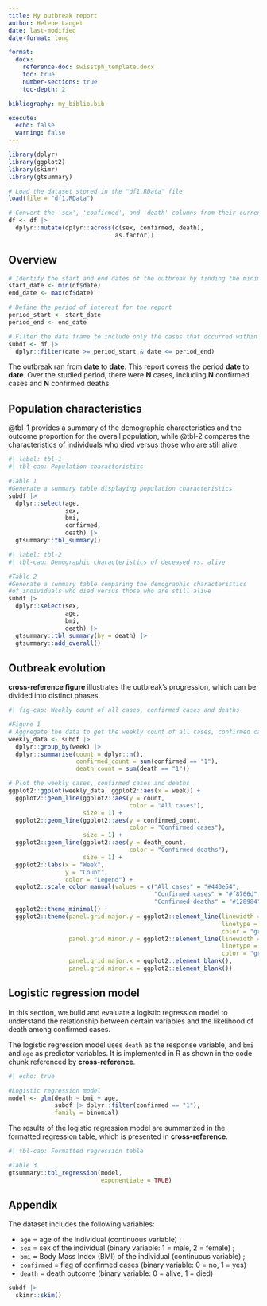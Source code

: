 ```yaml
---
title: My outbreak report
author: Helene Langet
date: last-modified
date-format: long

format:
  docx:
    reference-doc: swisstph_template.docx
    toc: true
    number-sections: true
    toc-depth: 2

bibliography: my_biblio.bib

execute:    
  echo: false               
  warning: false
---
```


```r
library(dplyr)
library(ggplot2)
library(skimr)
library(gtsummary)
```

```r
# Load the dataset stored in the "df1.RData" file
load(file = "df1.RData")
```

```r
# Convert the 'sex', 'confirmed', and 'death' columns from their current data type to factors
df <- df |>
  dplyr::mutate(dplyr::across(c(sex, confirmed, death),
                              as.factor))
```

## Overview

```r
# Identify the start and end dates of the outbreak by finding the minimum and maximum values in the 'date' column
start_date <- min(df$date)
end_date <- max(df$date)
```

```r
# Define the period of interest for the report
period_start <- start_date
period_end <- end_date
```

```r
# Filter the data frame to include only the cases that occurred within the defined period
subdf <- df |>
  dplyr::filter(date >= period_start & date <= period_end)
```

The outbreak ran from **date** to **date**. This report covers the period **date** to **date**. Over the studied period, there were **N** cases, including **N** confirmed cases and **N** confirmed deaths.

## Population characteristics

@tbl-1 provides a summary of the demographic characteristics and the outcome proportion for the overall population, while @tbl-2 compares the characteristics of individuals who died versus those who are still alive.

```r
#| label: tbl-1  
#| tbl-cap: Population characteristics

#Table 1
#Generate a summary table displaying population characteristics
subdf |>                               
  dplyr::select(age,
                sex,
                bmi,
                confirmed,
                death) |>
  gtsummary::tbl_summary()
```

```r
#| label: tbl-2
#| tbl-cap: Demographic characteristics of deceased vs. alive

#Table 2
#Generate a summary table comparing the demographic characteristics
#of individuals who died versus those who are still alive
subdf |>                                                      
  dplyr::select(sex,
                age,
                bmi,
                death) |>
  gtsummary::tbl_summary(by = death) |>
  gtsummary::add_overall()
```

## Outbreak evolution

**cross-reference figure** illustrates the outbreak's progression, which can be divided into distinct phases.

```r
#| fig-cap: Weekly count of all cases, confirmed cases and deaths

#Figure 1 
# Aggregate the data to get the weekly count of all cases, confirmed cases and deaths
weekly_data <- subdf |>
  dplyr::group_by(week) |>
  dplyr::summarise(count = dplyr::n(),
                   confirmed_count = sum(confirmed == "1"),
                   death_count = sum(death == "1"))

# Plot the weekly cases, confirmed cases and deaths
ggplot2::ggplot(weekly_data, ggplot2::aes(x = week)) +                        
  ggplot2::geom_line(ggplot2::aes(y = count,
                                  color = "All cases"),
                     size = 1) +
  ggplot2::geom_line(ggplot2::aes(y = confirmed_count,
                                  color = "Confirmed cases"),
                     size = 1) +
  ggplot2::geom_line(ggplot2::aes(y = death_count,
                                  color = "Confirmed deaths"),
                     size = 1) +
  ggplot2::labs(x = "Week",
                y = "Count",
                color = "Legend") +
  ggplot2::scale_color_manual(values = c("All cases" = "#440e54",
                                         "Confirmed cases" = "#f8766d",
                                         "Confirmed deaths" = "#128984")) +
  ggplot2::theme_minimal() +
  ggplot2::theme(panel.grid.major.y = ggplot2::element_line(linewidth = 0.5,
                                                            linetype = "dashed",
                                                            color = "grey"), 
                 panel.grid.minor.y = ggplot2::element_line(linewidth = 0.5,
                                                            linetype = "dashed",
                                                            color = "grey"),
                 panel.grid.major.x = ggplot2::element_blank(),
                 panel.grid.minor.x = ggplot2::element_blank())
```

## Logistic regression model

In this section, we build and evaluate a logistic regression model to understand the relationship between certain variables and the likelihood of death among confirmed cases.

The logistic regression model uses `death` as the response variable, and `bmi` and `age` as predictor variables. It is implemented in R as shown in the code chunk referenced by **cross-reference**.

```r
#| echo: true

#Logistic regression model
model <- glm(death ~ bmi + age,
             subdf |> dplyr::filter(confirmed == "1"),
             family = binomial)
```

The results of the logistic regression model are summarized in the formatted regression table, which is presented in **cross-reference**.

```r
#| tbl-cap: Formatted regression table

#Table 3
gtsummary::tbl_regression(model,
                          exponentiate = TRUE)
```

## Appendix

The dataset includes the following variables:

-   `age` = age of the individual (continuous variable) ;
-   `sex` = sex of the individual (binary variable: 1 = male, 2 = female) ;
-   `bmi` = Body Mass Index (BMI) of the individual (continuous variable) ;
-   `confirmed` = flag of confirmed cases (binary variable: 0 = no, 1 = yes)
-   `death` = death outcome (binary variable: 0 = alive, 1 = died)

```r
subdf |>
  skimr::skim()
```
